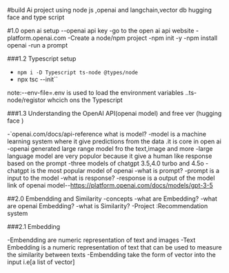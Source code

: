#build Ai project using node js ,openai and langchain,vector db hugging face and type script


#1.0 open ai setup 
--openai api key
    -go to the open ai api website
    -platform.openai.com
-Create a node/npm project
    -npm init -y
    -npm install openai
-run a prompt


###1.2 Typescript setup
- `npm i -D Typescript ts-node @types/node`
-  npx tsc --init``

note:--env-file=.env is used to load the environment variables ..ts-node/registor whcich ons the Typescript


###1.3 Understanding the OpenAI API(openai model) and free ver (hugging face    )

-`openai.com/docs/api-reference
what is model?
-model is a machine learning system where it give predictions from the data .it is core in open ai
-openai generated large range model fro the text,image and more
-large language model are very populor because it give a human like response based on the prompt
-three models of chatgpt 3.5,4.0 turbo and 4.5o
-chatgpt is the most popular model of openai
-what is prompt?
-prompt is a input to the model 
-what is response?
-response is a output of the model
link of openai model--https://platform.openai.com/docs/models/gpt-3-5

##2.0 Embendding and Similarity 
-concepts
    -what are Embedding?
    -what are openai Embedding?
    -what is Similarity?
    -Project :Recommendation system

###2.1  Embedding

-Embendding are numeric representation of text and images
-Text Embedding is a numeric representation of text that can be used to measure the similarity between texts
-Embendding take the form of vector into the input i.e[a list of vector]
